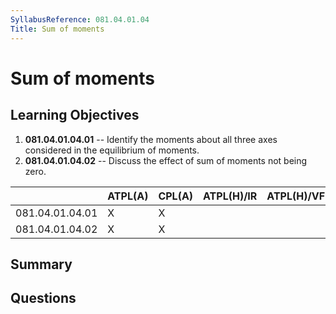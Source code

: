 ```yaml
---
SyllabusReference: 081.04.01.04
Title: Sum of moments
---
```


# Sum of moments

## Learning Objectives

1. **081.04.01.04.01** -- Identify the moments about all three axes considered in
   the equilibrium of moments.
2. **081.04.01.04.02** -- Discuss the effect of sum of moments not being zero.

|                 | ATPL(A) | CPL(A) | ATPL(H)/IR | ATPL(H)/VFR | CPL(H) | IR  | CBIR(A) |
| --------------- | ------- | ------ | ---------- | ----------- | ------ | --- | ------- |
| 081.04.01.04.01 | X       | X      |            |             |        |     |         |
| 081.04.01.04.02 | X       | X      |            |             |        |     |         |

## Summary

## Questions
